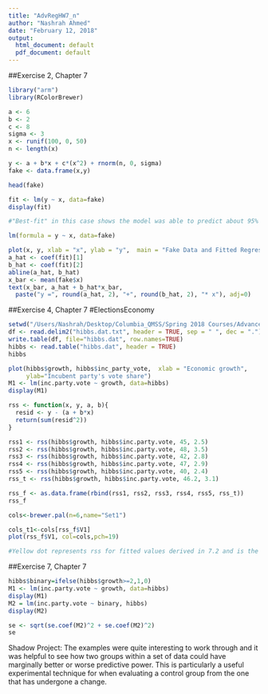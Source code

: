 ---
title: "AdvRegHW7_n"
author: "Nashrah Ahmed"
date: "February 12, 2018"
output:
  html_document: default
  pdf_document: default
---

##Exercise 2, Chapter 7 
```{r}
library("arm")
library(RColorBrewer)

a <- 6
b <- 2
c <- 8
sigma <- 3
x <- runif(100, 0, 50)
n <- length(x)

y <- a + b*x + c*(x^2) + rnorm(n, 0, sigma)
fake <- data.frame(x,y)

head(fake)
```
```{r}
fit <- lm(y ~ x, data=fake)
display(fit)

#"Best-fit" in this case shows the model was able to predict about 95% of the variation in the underlying data
```

```{r}
lm(formula = y ~ x, data=fake)

plot(x, y, xlab = "x", ylab = "y",  main = "Fake Data and Fitted Regression Line")
a_hat <- coef(fit)[1]
b_hat <- coef(fit)[2]
abline(a_hat, b_hat)
x_bar <- mean(fake$x)
text(x_bar, a_hat + b_hat*x_bar,
  paste("y =", round(a_hat, 2), "+", round(b_hat, 2), "* x"), adj=0)

```

##Exercise 4, Chapter 7 #ElectionsEconomy
```{r}
setwd("/Users/Nashrah/Desktop/Columbia_QMSS/Spring 2018 Courses/Advanced Regression Modeling")
df <- read.delim2("hibbs.dat.txt", header = TRUE, sep = " ", dec = ".")
write.table(df, file="hibbs.dat", row.names=TRUE)
hibbs <- read.table("hibbs.dat", header = TRUE)
hibbs

plot(hibbs$growth, hibbs$inc_party_vote,  xlab = "Economic growth",
     ylab="Incubent party's vote share")
M1 <- lm(inc.party.vote ~ growth, data=hibbs)
display(M1)

rss <- function(x, y, a, b){
  resid <- y - (a + b*x)
  return(sum(resid^2))
}

rss1 <- rss(hibbs$growth, hibbs$inc.party.vote, 45, 2.5)
rss2 <- rss(hibbs$growth, hibbs$inc.party.vote, 48, 3.5)
rss3 <- rss(hibbs$growth, hibbs$inc.party.vote, 42, 2.8)
rss4 <- rss(hibbs$growth, hibbs$inc.party.vote, 47, 2.9)
rss5 <- rss(hibbs$growth, hibbs$inc.party.vote, 40, 2.4)
rss_t <- rss(hibbs$growth, hibbs$inc.party.vote, 46.2, 3.1)

rss_f <- as.data.frame(rbind(rss1, rss2, rss3, rss4, rss5, rss_t))
rss_f

cols<-brewer.pal(n=6,name="Set1")

cols_t1<-cols[rss_f$V1]
plot(rss_f$V1, col=cols,pch=19)

#Yellow dot represents rss for fitted values derived in 7.2 and is the lowest

```

##Exercise 7, Chapter 7 
```{r}
hibbs$binary=ifelse(hibbs$growth>=2,1,0)
M1 <- lm(inc.party.vote ~ growth, data=hibbs)
display(M1)
M2 = lm(inc.party.vote ~ binary, hibbs)
display(M2)
```
```{r}
se <- sqrt(se.coef(M2)^2 + se.coef(M2)^2)
se
```

Shadow Project: The examples were quite interesting to work through and it was helpful to see how two groups within a set of data could have marginally better or worse predictive power. This is particularly a useful experimental technique for when evaluating a control group from the one that has undergone a change.